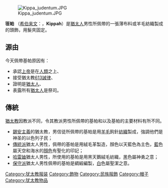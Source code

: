 [[File:Kippa_judentum.JPG|right]]

'''匼帕''' （[[希伯来文|希伯来文]]：'''{{rtl-lang|he|כִּפָּה}}'''，'''Kippah'''）是[[猶太人|猶太人]]男性所佩帶的一張薄布料或羊毛紡織製成的頭飾，用髮夾固定。

== 源由 ==
今天佩帶基帕原因有：

* 承認[[上帝|上帝]]是在[[人類|人類]]之上、 
* 接受猶太教[[613條戒律|613誡律]]、
* 證明是[[猶太人|猶太人]]、 
* 表露所有[[猶太人|猶太人]]是祭司。 

== 傳統 ==
[[猶太教|猶太教]]因教派不同，令其教派男性所佩帶的基帕和以及基帕的主要材料有所不同。
* [[錫安主義|錫安主義]]的猶太教，男信徒所佩帶的基帕是用[[羊毛|羊毛]]鉤針[[紡織|紡織]]製成，強調他們是神圣的以色列子民；
* [[傳統派|傳統派]]猶太人男性，佩帶的基帕是用絨毛革製造，顏色以天藍色為主色，[[藍|藍]]色屬天空和海水的[[顏色|顏色]]有聖化的印記；
* [[哈雷迪猶太教|哈雷廸]]猶太人男性，所使用的基帕是用黑天鵝絨毛紡織，[[黑|黑]]色屬神勇之意；
* [[保守派|保守派]]猶太人男性佩帶的基帕是綢緞編製，[[白|白]]色屬聖潔之意。

{{犹太人和犹太教}}

[[Category:犹太教服装|Category:犹太教服装]]
[[Category:飾物|Category:飾物]]
[[Category:民族服飾|Category:民族服飾]]
[[Category:帽子|Category:帽子]]
[[Category:犹太教物品|Category:犹太教物品]]